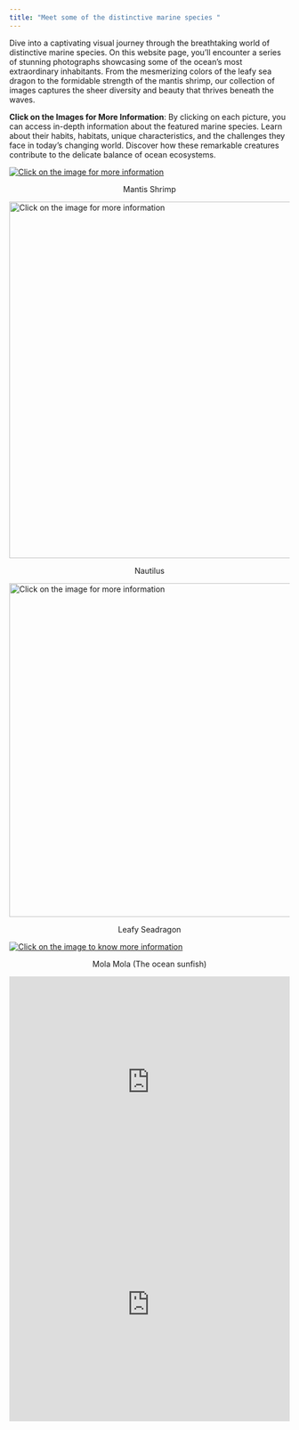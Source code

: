 ```yaml
---
title: "Meet some of the distinctive marine species "
---
```


Dive into a captivating visual journey through the breathtaking world of distinctive marine species. On this website page, you'll encounter a series of stunning photographs showcasing some of the ocean's most extraordinary inhabitants. From the mesmerizing colors of the leafy sea dragon to the formidable strength of the mantis shrimp, our collection of images captures the sheer diversity and beauty that thrives beneath the waves.

**Click on the Images for More Information**: By clicking on each picture, you can access in-depth information about the featured marine species. Learn about their habits, habitats, unique characteristics, and the challenges they face in today's changing world. Discover how these remarkable creatures contribute to the delicate balance of ocean ecosystems.

[![Click on the image for more information](index/www/shrimps.png)](https://en.wikipedia.org/wiki/Mantis_shrimp)

```{=html}
<p style="text-align: center;">Mantis Shrimp</p>
```
[![Click on the image for more information](index/www/nautilus%20鹦鹉螺.png){width="641"}](https://en.wikipedia.org/wiki/Nautilus)

```{=html}
<p style="text-align: center;">Nautilus</p>
```
[![Click on the image for more information](images/野性龙.png){width="600"}](https://en.wikipedia.org/wiki/Leafy_seadragon)

```{=html}
<p style="text-align: center;">Leafy Seadragon</p>
```
[![Click on the image to know more information](images/mola%20mola.png)](https://en.wikipedia.org/wiki/Ocean_sunfish)

```{=html}
<p style="text-align: center;">Mola Mola (The ocean sunfish)</p>
```
```{=html}
<iframe height="400" width="100%" frameborder="no" src="https://has7k1-shuohang-xiao.shinyapps.io/xiaoshuohang/"> </iframe>
```
```{=html}
<iframe height="400" width="100%" frameborder="no" src="https://has7k1-shuohang-xiao.shinyapps.io/quiz/"> </iframe>
```
